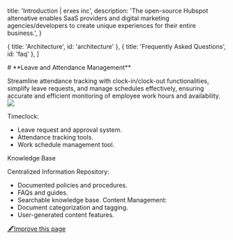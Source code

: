 
  title: 'Introduction | erxes inc',
  description:
    'The open-source Hubspot alternative enables SaaS providers and digital marketing agencies/developers to create unique experiences for their entire business.',
}

  { title: 'Architecture', id: 'architecture' },
  { title: 'Frequently Asked Questions', id: 'faq' },
]

<HeroPattern />
# **Leave and Attendance Management**

Streamline attendance tracking with clock-in/clock-out functionalities, simplify leave requests, and manage schedules effectively, ensuring accurate and efficient monitoring of employee work hours and availability.
![](https://office.erxes.io/gateway/read-file?key=office-erxes-io/0.7040139864068051TimeClock(member).png)

Timeclock:
- Leave request and approval system.
- Attendance tracking tools.
- Work schedule management tool.

Knowledge Base

Centralized Information Repository:
- Documented policies and procedures.
- FAQs and guides.
- Searchable knowledge base.
Content Management:
- Document categorization and tagging.
- User-generated content features.




[🖋️Improve this page](https://github.com/erxes/erxes-docs/edit/main/src/app/requirement/employee/attendance/page.mdx)
